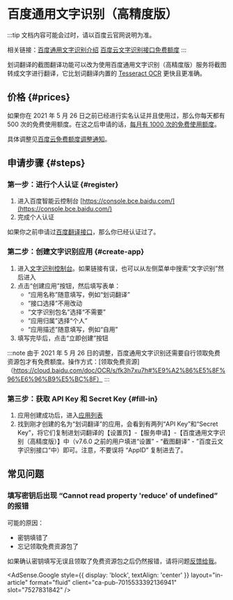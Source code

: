 
# 百度通用文字识别（高精度版）

:::tip
文档内容可能会过时，请以百度云官网说明为准。

相关链接：[百度通用文字识别介绍](https://cloud.baidu.com/product/ocr_general) [百度云文字识别接口免费额度](https://cloud.baidu.com/doc/OCR/s/fk3h7xu7h)
:::

划词翻译的截图翻译功能可以改为使用百度通用文字识别（高精度版）服务将截图转成文字进行翻译，它比划词翻译内置的 [Tesseract OCR](https://tesseract-ocr.github.io/) 更快且更准确。

## 价格 {#prices}

如果你在 2021 年 5 月 26 日之前已经进行实名认证并且使用过，那么你每天都有 500 次的免费使用额度。在这之后申请的话，[每月有 1000 次的免费使用额度](https://cloud.baidu.com/doc/OCR/s/fk3h7xu7h)。

具体调整见[百度云免费额度调整通知](https://ai.baidu.com/support/news?action=detail&id=2390)。

## 申请步骤 {#steps}

### 第一步：进行个人认证 {#register}

1. 进入百度智能云控制台 [https://console.bce.baidu.com/](https://console.bce.baidu.com/)
2. 完成个人认证

如果你之前申请过[百度翻译接口](baidu-api.mdx)，那么你已经认证过了。

### 第二步：创建文字识别应用 {#create-app}

1. 进入[文字识别控制台](https://console.bce.baidu.com/ai/#/ai/ocr/overview/index)。如果链接有误，也可以从左侧菜单中搜索“文字识别”然后进入
2. 点击“创建应用”按钮，然后填写表单：
   - “应用名称”随意填写，例如“划词翻译”
   - “接口选择”不用改动
   - “文字识别包名”选择“不需要”
   - “应用归属”选择“个人”
   - “应用描述”随意填写，例如“自用”
3. 填写完毕后，点击“立即创建”按钮

:::note
由于 2021 年 5 月 26 日的调整，百度通用文字识别还需要自行领取免费资源包才有免费额度。操作方式：[领取免费资源]（https://cloud.baidu.com/doc/OCR/s/fk3h7xu7h#%E9%A2%86%E5%8F%96%E6%96%B9%E5%BC%8F）
:::

### 第三步：获取 API Key 和 Secret Key {#fill-in}

1. 应用创建成功后，进入[应用列表](https://console.bce.baidu.com/ai/#/ai/ocr/app/list)
2. 找到刚才创建的名为“划词翻译”的应用，会看到有两列“API Key”和“Secret Key”，将它们复制进划词翻译的【设置页】-【服务申请】-【百度通用文字识别（高精度版）】中（v7.6.0 之前的用户填进“设置” - “截图翻译” - ”百度云文字识别接口“中）即可。注意，不要误将 “AppID” 复制进去了。

## 常见问题

### 填写密钥后出现 “Cannot read property 'reduce' of undefined” 的报错

可能的原因：

- 密钥填错了
- 忘记领取免费资源包了

如果确认密钥填写无误且领取了免费资源包之后仍然报错，请将问题[反馈给我](../issues.mdx)。

<AdSense.Google
  style={{ display: 'block', textAlign: 'center' }}
  layout="in-article"
  format="fluid"
  client="ca-pub-7015533392136941"
  slot="7527831842"
/>
